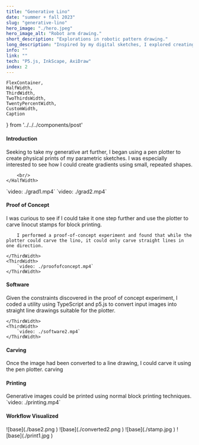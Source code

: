 ```yaml
---
title: "Generative Lino"
date: "summer + fall 2023"
slug: "generative-lino"
hero_image: "./hero.jpeg"
hero_image_alt: "Robot arm drawing."
short_description: "Explorations in robotic pattern drawing."
long_description: "Inspired by my digital sketches, I explored creating physical art with a pen plotter—a robotic arm controlled by code—producing prints with unique analog qualities. I was curious to see if I could take it one step further and use the plotter to carve linocut stamps for block printing."
info: ""
link: ""
tech: "P5.js, InkScape, AxiDraw"
index: 2
---
```

    FlexContainer,
    HalfWidth,
    ThirdWidth,
    TwoThirdsWidth,
    TwentyPercentWidth,
    CustomWidth,
    Caption
} from '../../../components/post'

#### Introduction
<FlexContainer>
    <HalfWidth>
        Seeking to take my generative art further, I began using a pen plotter to create physical prints of my parametric sketches.
        I was especially interested to see how I could create gradients using small, repeated shapes.

        <br/>
    </HalfWidth>
</FlexContainer>
<FlexContainer>
    <ThirdWidth>
        `video: ./grad1.mp4`
    </ThirdWidth>
    <ThirdWidth>
        `video: ./grad2.mp4`
    </ThirdWidth>
</FlexContainer>

#### Proof of Concept
<FlexContainer>
    <ThirdWidth>
        I was curious to see if I could take it one step further and use the plotter to carve linocut stamps for block printing.

        I performed a proof-of-concept experiment and found that while the plotter could carve the lino, it could only carve straight lines in one direction.

    </ThirdWidth>
    <ThirdWidth>
        `video: ./proofofconcept.mp4`
    </ThirdWidth>
</FlexContainer>

#### Software
<FlexContainer>
    <ThirdWidth>
       Given the constraints discovered in the proof of concept experiment, I coded a utility using TypeScript and p5.js to convert input images into straight line drawings suitable for the plotter.

    </ThirdWidth>
    <ThirdWidth>
        `video: ./software2.mp4`
    </ThirdWidth>
</FlexContainer>

#### Carving
<FlexContainer>
    <ThirdWidth>
        Once the image had been converted to a line drawing, I could carve it using the pen plotter.
    </ThirdWidth>
    <ThirdWidth>
        carving
    </ThirdWidth>
</FlexContainer>

#### Printing
<FlexContainer>
    <ThirdWidth>
       Generative images could be printed using normal block printing techniques.
    </ThirdWidth>
    <ThirdWidth>
        `video: ./printing.mp4`
    </ThirdWidth>
</FlexContainer>

#### Workflow Visualized
<FlexContainer>
    <CustomWidth width={"20%"}>
        ![base](./base2.png )
    </CustomWidth>
    <CustomWidth width={"20%"}>
        ![base](./converted2.png )
    </CustomWidth>
    <CustomWidth width={"20%"}>
        ![base](./stamp.jpg )
    </CustomWidth>
    <CustomWidth width={"20%"}>
        ![base](./print1.jpg )
    </CustomWidth>
</FlexContainer>